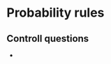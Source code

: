 # Probability rules


```{=html}
<script src="https://player.vimeo.com/api/player.js"></script>
```

## Controll questions

-   
